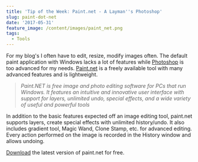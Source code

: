 ```yaml
---
title: 'Tip of the Week: Paint.net - A Layman''s Photoshop'
slug: paint-dot-net
date: '2017-05-31'
feature_image: /content/images/paint_net.png
tags:
  - Tools
---
```

For my blog's I often have to edit, resize, modify images often. The default paint application with Windows lacks a lot of features while [Photoshop](http://www.adobe.com/au/products/photoshop.html) is too advanced for my needs. [Paint.net](https://www.getpaint.net/index.html) is a freely available tool with many advanced features and is lightweight.

> _Paint.NET is free image and photo editing software for PCs that run Windows. It features an intuitive and innovative user interface with support for layers, unlimited undo, special effects, and a wide variety of useful and powerful tools_

<ImageCard src="/content/images/pain_net_screen.png" alt="Paint.Net" />

In addition to the basic features expected off an image editing tool, paint.net supports layers, create special effects with unlimited history/undo. It also includes gradient tool, Magic Wand, Clone Stamp, etc. for advanced editing. Every action performed on the image is recorded in the History window and allows undoing.

[Download](https://www.getpaint.net/download.html) the latest version of paint.net for free.
